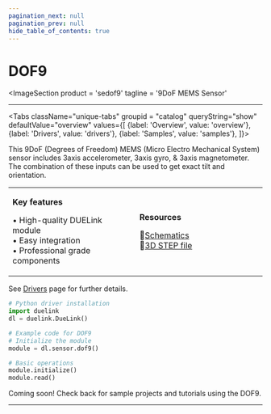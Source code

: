 ```yaml
---
pagination_next: null
pagination_prev: null
hide_table_of_contents: true
---
```



# DOF9

<ImageSection
    product = 'sedof9'
    tagline = '9DoF MEMS Sensor'
></ImageSection>

---

<Tabs className="unique-tabs" groupid = "catalog" queryString="show" defaultValue="overview"
  values={[
    {label: 'Overview', value: 'overview'},
    {label: 'Drivers', value: 'drivers'},
    {label: 'Samples', value: 'samples'},
  ]}>

<TabItem value="overview">

This 9DoF (Degrees of Freedom) MEMS (Micro Electro Mechanical System) sensor includes 3axis accelerometer, 3axis gyro, & 3axis magnetometer. The combination of these inputs can be used to get exact tilt and orientation.

<table><td width='50%'>

**Key features**

• High-quality DUELink module<br/>
• Easy integration<br/>
• Professional grade components<br/>

</td><td width='50%'>

**Resources**
 
📄[Schematics](/sch/gdl-sedof9-c.pdf)<br/>
🔩[3D STEP file](/3d/gdl-sedof9-c.step)<br/>

</td></table>

</TabItem>

<TabItem value="drivers">

See [Drivers](../../engine/drivers) page for further details.

```python
# Python driver installation
import duelink
dl = duelink.DueLink()

# Example code for DOF9
# Initialize the module
module = dl.sensor.dof9()

# Basic operations
module.initialize()
module.read()
```

</TabItem>

<TabItem value="samples">

Coming soon! Check back for sample projects and tutorials using the DOF9.

</TabItem>

</Tabs>

---

<OrderSection
    product = "DUELink DOF9 C"
    partnumber = "GDL-SEDOF9-C"
    price = "$19.99"
/>

